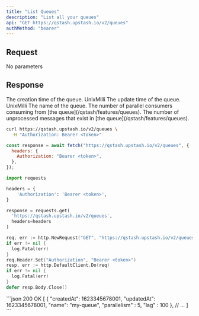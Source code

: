 ```yaml
---
title: "List Queues"
description: "List all your queues"
api: "GET https://qstash.upstash.io/v2/queues"
authMethod: "bearer"
---
```


## Request

No parameters

## Response

<ResponseField name="" type="Array" required>
<Expandable defaultOpen>

<ResponseField name="createdAt" type="int" required>
  The creation time of the queue. UnixMilli
</ResponseField>
<ResponseField name="updatedAt" type="int" required>
  The update time of the queue. UnixMilli
</ResponseField>
<ResponseField name="name" type="string" required>
  The name of the queue.
</ResponseField>
<ResponseField name="parallelism" type="int" required> 
    The number of parallel consumers consuming from [the queue](/qstash/features/queues).
</ResponseField>
<ResponseField name="lag" type="int" required> 
    The number of unprocessed messages that exist in [the queue](/qstash/features/queues).
</ResponseField>

</Expandable>
</ResponseField>

<RequestExample>

```sh curl
curl https://qstash.upstash.io/v2/queues \
  -H "Authorization: Bearer <token>"
```

```js Node
const response = await fetch("https://qstash.upstash.io/v2/queues", {
  headers: {
    Authorization: "Bearer <token>",
  },
});
```

```python Python
import requests

headers = {
    'Authorization': 'Bearer <token>',
}

response = requests.get(
  'https://qstash.upstash.io/v2/queues',
  headers=headers
)
```

```go Go
req, err := http.NewRequest("GET", "https://qstash.upstash.io/v2/queues", nil)
if err != nil {
  log.Fatal(err)
}
req.Header.Set("Authorization", "Bearer <token>")
resp, err := http.DefaultClient.Do(req)
if err != nil {
  log.Fatal(err)
}
defer resp.Body.Close()
```

</RequestExample>

<ResponseExample>
```json 200 OK
[
  {
    "createdAt": 1623345678001,
    "updatedAt": 1623345678001,
    "name": "my-queue",
    "parallelism" : 5, 
    "lag" : 100
  },
  // ...
]
```
</ResponseExample>
